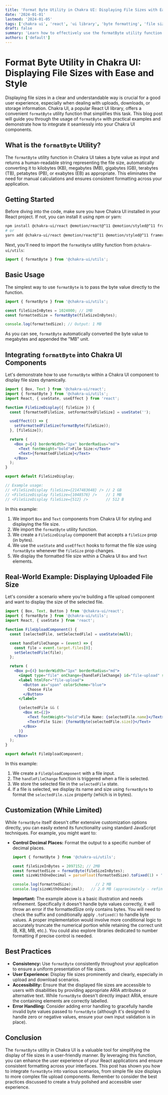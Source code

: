 ```yaml
---
title: 'Format Byte Utility in Chakra UI: Displaying File Sizes with Ease and Style'
date: '2024-01-01'
lastmod: '2024-01-05'
tags: ['chakra ui', 'react', 'ui library', 'byte formatting', 'file size', 'utility function', 'front-end development', 'javascript']
draft: false
summary: 'Learn how to effectively use the formatByte utility function within Chakra UI to display file sizes in a user-friendly and visually appealing manner. This guide provides comprehensive examples and best practices for integrating this helpful tool into your React applications.'
authors: ['default']
---
```


# Format Byte Utility in Chakra UI: Displaying File Sizes with Ease and Style

Displaying file sizes in a clear and understandable way is crucial for a good user experience, especially when dealing with uploads, downloads, or storage information. Chakra UI, a popular React UI library, offers a convenient `formatByte` utility function that simplifies this task. This blog post will guide you through the usage of `formatByte` with practical examples and demonstrate how to integrate it seamlessly into your Chakra UI components.

## What is the `formatByte` Utility?

The `formatByte` utility function in Chakra UI takes a byte value as input and returns a human-readable string representing the file size, automatically converting it to kilobytes (KB), megabytes (MB), gigabytes (GB), terabytes (TB), petabytes (PB), or exabytes (EB) as appropriate. This eliminates the need for manual calculations and ensures consistent formatting across your application.

## Getting Started

Before diving into the code, make sure you have Chakra UI installed in your React project. If not, you can install it using npm or yarn:

```bash
npm install @chakra-ui/react @emotion/react@^11 @emotion/styled@^11 framer-motion@^6
# or
yarn add @chakra-ui/react @emotion/react@^11 @emotion/styled@^11 framer-motion@^6
```

Next, you'll need to import the `formatByte` utility function from `@chakra-ui/utils`:

```javascript
import { formatByte } from '@chakra-ui/utils';
```

## Basic Usage

The simplest way to use `formatByte` is to pass the byte value directly to the function.

```javascript
import { formatByte } from '@chakra-ui/utils';

const fileSizeInBytes = 1024000; // 1MB
const formattedSize = formatByte(fileSizeInBytes);

console.log(formattedSize); // Output: 1 MB
```

As you can see, `formatByte` automatically converted the byte value to megabytes and appended the "MB" unit.

## Integrating `formatByte` into Chakra UI Components

Let's demonstrate how to use `formatByte` within a Chakra UI component to display file sizes dynamically.

```jsx
import { Box, Text } from '@chakra-ui/react';
import { formatByte } from '@chakra-ui/utils';
import React, { useState, useEffect } from 'react';

function FileSizeDisplay({ fileSize }) {
  const [formattedFileSize, setFormattedFileSize] = useState('');

  useEffect(() => {
    setFormattedFileSize(formatByte(fileSize));
  }, [fileSize]);

  return (
    <Box p={4} borderWidth="1px" borderRadius="md">
      <Text fontWeight="bold">File Size:</Text>
      <Text>{formattedFileSize}</Text>
    </Box>
  );
}

export default FileSizeDisplay;

// Example usage:
// <FileSizeDisplay fileSize={2147483648} /> // 2 GB
// <FileSizeDisplay fileSize={1048576} />    // 1 MB
// <FileSizeDisplay fileSize={512} />        // 512 B
```

In this example:

1.  We import `Box` and `Text` components from Chakra UI for styling and displaying the file size.
2.  We import the `formatByte` utility function.
3.  We create a `FileSizeDisplay` component that accepts a `fileSize` prop (in bytes).
4.  We use the `useState` and `useEffect` hooks to format the file size using `formatByte` whenever the `fileSize` prop changes.
5.  We display the formatted file size within a Chakra UI `Box` and `Text` elements.

## Real-World Example: Displaying Uploaded File Size

Let's consider a scenario where you're building a file upload component and want to display the size of the selected file.

```jsx
import { Box, Text, Button } from '@chakra-ui/react';
import { formatByte } from '@chakra-ui/utils';
import React, { useState } from 'react';

function FileUploadComponent() {
  const [selectedFile, setSelectedFile] = useState(null);

  const handleFileChange = (event) => {
    const file = event.target.files[0];
    setSelectedFile(file);
  };

  return (
    <Box p={4} borderWidth="1px" borderRadius="md">
      <input type="file" onChange={handleFileChange} id="file-upload" style={{ display: 'none' }}/>
      <label htmlFor="file-upload">
        <Button as="span" colorScheme="blue">
          Choose File
        </Button>
      </label>

      {selectedFile && (
        <Box mt={2}>
          <Text fontWeight="bold">File Name: {selectedFile.name}</Text>
          <Text>File Size: {formatByte(selectedFile.size)}</Text>
        </Box>
      )}
    </Box>
  );
}

export default FileUploadComponent;
```

In this example:

1.  We create a `FileUploadComponent` with a file input.
2.  The `handleFileChange` function is triggered when a file is selected.
3.  We store the selected file in the `selectedFile` state.
4.  If a file is selected, we display its name and size using `formatByte` to format the `selectedFile.size` property (which is in bytes).

## Customization (While Limited)

While `formatByte` itself doesn't offer extensive customization options directly, you can easily extend its functionality using standard JavaScript techniques. For example, you might want to:

*   **Control Decimal Places:** Format the output to a specific number of decimal places.

    ```javascript
    import { formatByte } from '@chakra-ui/utils';

    const fileSizeInBytes = 2097152; // 2MB
    const formattedSize = formatByte(fileSizeInBytes);
    const sizeWithOneDecimal = parseFloat(formattedSize).toFixed(1) + ' ' + formattedSize.split(' ')[1]; // Example approach. Needs refinement to handle Bytes correctly.

    console.log(formattedSize);          // 2 MB
    console.log(sizeWithOneDecimal);   // 2.0 MB (approximately - refinement needed)
    ```

    **Important:**  The example above is a basic illustration and needs refinement. Specifically it doesn't handle byte values correctly, it will throw an error if the formattedSize only contains bytes. You will need to check the suffix and conditionally apply `.toFixed()` to handle byte values. A proper implementation would involve more conditional logic to accurately truncate the numerical portion while retaining the correct unit (B, KB, MB, etc.).  You could also explore libraries dedicated to number formatting if precise control is needed.

## Best Practices

*   **Consistency:** Use `formatByte` consistently throughout your application to ensure a uniform presentation of file sizes.
*   **User Experience:**  Display file sizes prominently and clearly, especially in upload and download scenarios.
*   **Accessibility:** Ensure that the displayed file sizes are accessible to users with disabilities by providing appropriate ARIA attributes or alternative text.  While `formatByte` doesn't directly impact ARIA, ensure the containing elements are correctly labelled.
*   **Error Handling:**  Consider adding error handling to gracefully handle invalid byte values passed to `formatByte` (although it's designed to handle zero or negative values, ensure your own input validation is in place).

## Conclusion

The `formatByte` utility in Chakra UI is a valuable tool for simplifying the display of file sizes in a user-friendly manner. By leveraging this function, you can enhance the user experience of your React applications and ensure consistent formatting across your interfaces. This post has shown you how to integrate `formatByte` into various scenarios, from simple file size displays to more complex file upload components. Remember to consider the best practices discussed to create a truly polished and accessible user experience.